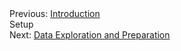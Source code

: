 <div class="pagination">
<div class="prev">Previous: [Introduction](Introduction.html)</div>
<div class="curr">Setup</div>
<div class="next">Next: [Data Exploration and Preparation](DataExplorationAndPreparation.html)</div>
</div>

